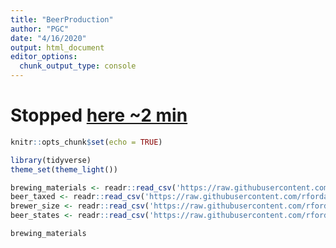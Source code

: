 ```yaml
---
title: "BeerProduction"
author: "PGC"
date: "4/16/2020"
output: html_document
editor_options: 
  chunk_output_type: console
---
```


# Stopped [here ~2 min](https://youtu.be/1R4X09w7tQ8?t=120)

```r
knitr::opts_chunk$set(echo = TRUE)
```


```r
library(tidyverse)
theme_set(theme_light())

brewing_materials <- readr::read_csv('https://raw.githubusercontent.com/rfordatascience/tidytuesday/master/data/2020/2020-03-31/brewing_materials.csv')
beer_taxed <- readr::read_csv('https://raw.githubusercontent.com/rfordatascience/tidytuesday/master/data/2020/2020-03-31/beer_taxed.csv')
brewer_size <- readr::read_csv('https://raw.githubusercontent.com/rfordatascience/tidytuesday/master/data/2020/2020-03-31/brewer_size.csv')
beer_states <- readr::read_csv('https://raw.githubusercontent.com/rfordatascience/tidytuesday/master/data/2020/2020-03-31/beer_states.csv')
```


```r
brewing_materials
```


